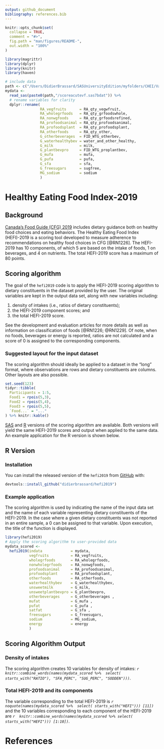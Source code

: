 ```yaml
---
output: github_document
bibliography: references.bib
---
```


```r
knitr::opts_chunk$set(
  collapse = TRUE,
  comment = "#>",
  fig.path = "man/figures/README-",
  out.width = "100%"
)

library(magrittr)
library(dplyr)
library(knitr)
library(haven)

# include data
path <- c("/Users/DidierBrassard/SASUniversityEdition/myfolders/CHEI/Validation/Temp/")
mydata <-
  read_sas(paste0(path,"/scoreacutevf.sas7bdat")) %>%
  # rename variables for clarity
  dplyr::rename(
                RA_vegfruits      = RA_qty_vegwfruit,
                RA_wholegrfoods   = RA_qty_grfoodswhole,
                RA_nonwgfoods     = RA_qty_grfoodsrefined,
                RA_profoodsanimal = RA_qty_profoodsanimal,
                RA_profoodsplant  = RA_qty_profoodsplant,
                RA_otherfoods     = RA_qty_other,
                G_otherbeverages  = FID_WTG_otherbev,
                G_waterhealthybev = water_and_other_healthy,
                G_milk            = milk,
                G_plantbevpro     = FID_WTG_proplantbev,
                G_mufa            = mufa,
                G_pufa            = pufa,
                G_sfa             = sfa,
                G_freesugars      = sugfree,
                MG_sodium         = sodium
                )

```

# Healthy Eating Food Index-2019

<!-- badges: start -->

<!-- badges: end -->

## Background

[Canada's Food Guide (CFG) 2019](https://food-guide.canada.ca/en/) includes dietary guidance both on healthy food choices and eating behaviors. The Healthy Eating Food Index (HEFI)-2019 is a scoring tool developed to measure adherence to recommendations on healthy food choices in CFG [@RN1226]. The HEFI-2019 has 10 components, of which 5 are based on the intake of foods, 1 on beverages, and 4 on nutrients. The total HEFI-2019 score has a maximum of 80 points.  

## Scoring algorithm

The goal of the `hefi2019` code is to apply the HEFI-2019 scoring algorithm to dietary constituents in the dataset provided by the user. The original variables are kept in the output data set, along with new variables including:

1.  density of intakes (i.e., ratios of dietary constituents);
2.  the HEFI-2019 component scores; and
3.  the total HEFI-2019 score.

See the development and evaluation articles for more details as well as information on classification of foods [@RN1226; @RN1229]. Of note, when no foods, beverages or energy is reported, ratios are not calculated and a score of 0 is assigned to the corresponding components.

### Suggested layout for the input dataset

The scoring algorithm should ideally be applied to a dataset in the "long" format, where observations are rows and dietary constituents are columns. Other layouts are also possible.

```r

set.seed(123)
tidyr::tibble(
  Participants = 1:5,
  Food1 = rpois(5,3),
  Food2 = rpois(5,4),
  Food3 = rpois(5,5),
  `Food...` = "..."
) %>% knitr::kable()

```

[SAS](./SAS/hefi2019.scoring.macro.sas) and [R](./R/hefi2019.scoring.macro.R) versions of the scoring algorithm are available. Both versions will yield the same HEFI-2019 scores and output when applied to the same data. An example application for the R version is shown below.

## R Version

### Installation

You can install the released version of the `hefi2019` from [GitHub](https://github.com) with:

``` r
devtools::install_github("didierbrassard/hefi2019")
```

### Example application

The scoring algorithm is used by indicating the name of the input data set and the name of each variable representing dietary constituents of the HEFI-2019. In the case where a given dietary constituents was not reported in an entire sample, a 0 can be assigned to that variable. Upon execution, the title of the function is displayed.

```r
library(hefi2019)
# Apply the scoring algorithm to user-provided data
mydata_scored <- 
  hefi2019(indata             = mydata,
           vegfruits          = RA_vegfruits,
           wholegrfoods       = RA_wholegrfoods,
           nonwholegrfoods    = RA_nonwgfoods,
           profoodsanimal     = RA_profoodsanimal,
           profoodsplant      = RA_profoodsplant,
           otherfoods         = RA_otherfoods,
           waterhealthybev    = G_waterhealthybev,
           unsweetmilk        = G_milk,
           unsweetplantbevpro = G_plantbevpro,
           otherbeverages     = G_otherbeverages ,
           mufat              = G_mufa ,
           pufat              = G_pufa ,
           satfat             = G_sfa ,
           freesugars         = G_freesugars,
           sodium             = MG_sodium,
           energy             = energy
           )

```

## Scoring Algorithm Output

### Density of intakes

The scoring algorithm creates 10 variables for density of intakes: *`r knitr::combine_words(names(mydata_scored %>%  select( starts_with("RATIO"), "SFA_PERC", "SUG_PERC", "SODDEN")))`*.

### Total HEFI-2019 and its components

The variable corresponding to the total HEFI-2019 is *`r noquote(names(mydata_scored %>%  select( starts_with("HEFI"))) [11])`* and the 10 variables corresponding to each component of the HEFI-2019 are *`r  knitr::combine_words(names(mydata_scored %>% select( starts_with("HEFI"))) [1:10])`*.

# References
